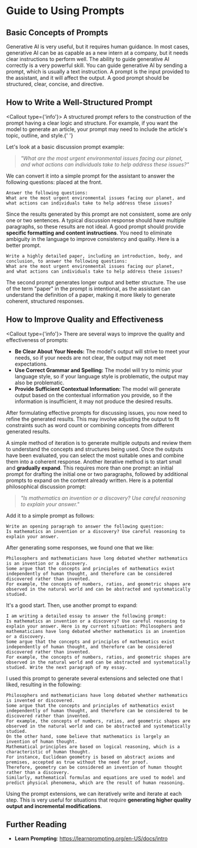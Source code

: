 
# Guide to Using Prompts

## Basic Concepts of Prompts

Generative AI is very useful, but it requires human guidance. In most cases, generative AI can be as capable as a new intern at a company, but it needs clear instructions to perform well. The ability to guide generative AI correctly is a very powerful skill. You can guide generative AI by sending a prompt, which is usually a text instruction. A prompt is the input provided to the assistant, and it will affect the output. A good prompt should be structured, clear, concise, and directive.

## How to Write a Well-Structured Prompt

<Callout type={'info'}>
  A structured prompt refers to the construction of the prompt having a clear logic and structure.
  For example, if you want the model to generate an article, your prompt may need to include the
  article's topic, outline, and style.{' '}
</Callout>

Let's look at a basic discussion prompt example:

> _"What are the most urgent environmental issues facing our planet, and what actions can individuals take to help address these issues?"_

We can convert it into a simple prompt for the assistant to answer the following questions: placed at the front.

```prompt
Answer the following questions:
What are the most urgent environmental issues facing our planet, and what actions can individuals take to help address these issues?
```

Since the results generated by this prompt are not consistent, some are only one or two sentences. A typical discussion response should have multiple paragraphs, so these results are not ideal. A good prompt should provide **specific formatting and content instructions**. You need to eliminate ambiguity in the language to improve consistency and quality. Here is a better prompt.

```prompt
Write a highly detailed paper, including an introduction, body, and conclusion, to answer the following questions:
What are the most urgent environmental issues facing our planet,
and what actions can individuals take to help address these issues?
```

The second prompt generates longer output and better structure. The use of the term "paper" in the prompt is intentional, as the assistant can understand the definition of a paper, making it more likely to generate coherent, structured responses.

## How to Improve Quality and Effectiveness

<Callout type={'info'}>
There are several ways to improve the quality and effectiveness of prompts:

- **Be Clear About Your Needs:** The model's output will strive to meet your needs, so if your needs are not clear, the output may not meet expectations.
- **Use Correct Grammar and Spelling:** The model will try to mimic your language style, so if your language style is problematic, the output may also be problematic.
- **Provide Sufficient Contextual Information:** The model will generate output based on the contextual information you provide, so if the information is insufficient, it may not produce the desired results.

</Callout>

After formulating effective prompts for discussing issues, you now need to refine the generated results. This may involve adjusting the output to fit constraints such as word count or combining concepts from different generated results.

A simple method of iteration is to generate multiple outputs and review them to understand the concepts and structures being used. Once the outputs have been evaluated, you can select the most suitable ones and combine them into a coherent response. Another iterative method is to start small and **gradually expand**. This requires more than one prompt: an initial prompt for drafting the initial one or two paragraphs, followed by additional prompts to expand on the content already written. Here is a potential philosophical discussion prompt:

> _"Is mathematics an invention or a discovery? Use careful reasoning to explain your answer."_

Add it to a simple prompt as follows:

```prompt
Write an opening paragraph to answer the following question:
Is mathematics an invention or a discovery? Use careful reasoning to explain your answer.
```

After generating some responses, we found one that we like:

```prompt
Philosophers and mathematicians have long debated whether mathematics is an invention or a discovery.
Some argue that the concepts and principles of mathematics exist independently of human thought, and therefore can be considered discovered rather than invented.
For example, the concepts of numbers, ratios, and geometric shapes are observed in the natural world and can be abstracted and systematically studied.
```

It's a good start. Then, use another prompt to expand:

```prompt
I am writing a detailed essay to answer the following prompt:
Is mathematics an invention or a discovery? Use careful reasoning to explain your answer. Here is my current situation: Philosophers and mathematicians have long debated whether mathematics is an invention or a discovery.
Some argue that the concepts and principles of mathematics exist independently of human thought, and therefore can be considered discovered rather than invented.
For example, the concepts of numbers, ratios, and geometric shapes are observed in the natural world and can be abstracted and systematically studied. Write the next paragraph of my essay.
```

I used this prompt to generate several extensions and selected one that I liked, resulting in the following:

```prompt
Philosophers and mathematicians have long debated whether mathematics is invented or discovered.
Some argue that the concepts and principles of mathematics exist independently of human thought, and therefore can be considered to be discovered rather than invented.
For example, the concepts of numbers, ratios, and geometric shapes are observed in the natural world and can be abstracted and systematically studied.
On the other hand, some believe that mathematics is largely an invention of human thought.
Mathematical principles are based on logical reasoning, which is a characteristic of human thought.
For instance, Euclidean geometry is based on abstract axioms and premises, accepted as true without the need for proof.
Therefore, geometry can be considered an invention of human thought rather than a discovery.
Similarly, mathematical formulas and equations are used to model and predict physical phenomena, which are the result of human reasoning.
```

Using the prompt extensions, we can iteratively write and iterate at each step. This is very useful for situations that require **generating higher quality output and incremental modifications**.

## Further Reading

- **Learn Prompting**: https://learnprompting.org/en-US/docs/intro